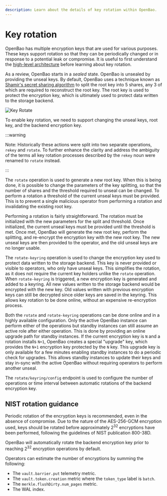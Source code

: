 ```yaml
---
description: Learn about the details of key rotation within OpenBao.
---
```


# Key rotation

OpenBao has multiple encryption keys that are used for various purposes. These keys support
rotation so that they can be periodically changed or in response to a potential leak or
compromise. It is useful to first understand the
[high-level architecture](/docs/internals/architecture) before learning about key rotation.

As a review, OpenBao starts in a _sealed_ state. OpenBao is unsealed by providing the unseal keys.
By default, OpenBao uses a technique known as [Shamir's secret sharing algorithm](https://en.wikipedia.org/wiki/Shamir's_Secret_Sharing)
to split the root key into 5 shares, any 3 of which are required to reconstruct the root
key. The root key is used to protect the encryption key, which is ultimately used to protect
data written to the storage backend.

![Key Rotate](/img/openbao-key-rotate.png)

To enable key rotation, we need to support changing the unseal keys, root key, and the
backend encryption key. 

:::warning

Note: Historically these actions were split into two separate operations, `rekey` and 
`rotate`. To further enhance the clarity and address the ambiguity of the terms all
key rotation processes described by the `rekey` noun were renamed to `rotate` instead. 

:::

The `rotate` operation is used to generate a new root key. When this is being done,
it is possible to change the parameters of the key splitting, so that the number of shares
and the threshold required to unseal can be changed. To perform a rotation a threshold of
the current unseal keys must be provided. This is to prevent a single malicious operator
from performing a rotation and invalidating the existing root key.

Performing a rotation is fairly straightforward. The rotation must be initialized with the
new parameters for the split and threshold. Once initialized, the current unseal keys must
be provided until the threshold is met. Once met, OpenBao will generate the new root key,
perform the splitting, and re-encrypt the encryption key with the new root key. The new
unseal keys are then provided to the operator, and the old unseal keys are no longer usable.

The `rotate-keyring` operation is used to change the encryption key used to protect data
written to the storage backend. This key is never provided or visible to operators, who
only have unseal keys. This simplifies the rotation, as it does not require the current
key holders unlike the `rotate` operation. When `rotate-keyring` is triggered, a new
encryption key is generated and added to a keyring. All new values written to the storage
backend would be encrypted with the new key. Old values written with previous encryption
keys can still be decrypted since older keys are saved in the keyring. This allows key
rotation to be done online, without an expensive re-encryption process.

Both the `rotate` and `rotate-keyring` operations can be done online and in a highly
available configuration. Only the active OpenBao instance can perform either of the
operations but standby instances can still assume an active role after either operation.
This is done by providing an online upgrade path for standby instances. If the current
encryption key is `N` and a rotation installs `N+1`, OpenBao creates a special "upgrade"
key, which provides the `N+1` encryption key protected by the `N` key. This upgrade key
is only available for a few minutes enabling standby instances to do a periodic check for
upgrades. This allows standby instances to update their keys and stay in-sync with the
active OpenBao without requiring operators to perform another unseal.

The `rotate/keyring/config` endpoint is used to configure the number of operations or
time interval between automatic rotations of the backend encryption key.

## NIST rotation guidance

Periodic rotation of the encryption keys is recommended, even in the absence of
compromise. Due to the nature of the AES-256-GCM encryption used, keys should be
rotated before approximately 2<sup>32</sup> encryptions have been performed, following
the guidelines of NIST publication 800-38D.

OpenBao will automatically rotate the backend encryption key
prior to reaching 2<sup>32</sup> encryption operations by default.

Operators can estimate the number of encryptions by summing the following:

- The `vault.barrier.put` telemetry metric.
- The `vault.token.creation` metric where the `token_type` label is `batch`.
- The `merkle.flushDirty.num_pages` metric.
- The WAL index.
